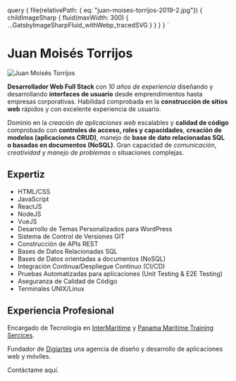 
  query {
    file(relativePath: { eq: "juan-moises-torrijos-2019-2.jpg"}) {
      childImageSharp {
        fluid(maxWidth: 300) {
          ...GatsbyImageSharpFluid_withWebp_tracedSVG
        }
      }
    }
  }
`

# Juan Moisés Torrijos

<Img
  fluid={props.data.file.childImageSharp.fluid}
  className="small-image float-left rounded-circle small-shadow"
  alt="Juan Moisés Torrijos"
/>

**Desarrollador Web Full Stack** con *10 años de experiencia* diseñando y desarrollando **interfaces de usuario** desde emprendimientos hasta empresas corporativas. Habilidad comprobada en la **construcción de sitios web** rápidos y con excelente experiencia de usuario.

Dominio en la *creación de aplicaciones web* escalables y **calidad de código** comprobado con **controles de acceso, roles y capacidades**, **creación de modelos (aplicaciones CRUD)**, manejo de **base de dato relacionadas SQL o basadas en documentos (NoSQL)**. Gran capacidad de *comunicación*, *creatividad* y *manejo de problemas* o situaciones complejas.

## Expertiz
- HTML/CSS
- JavaScript
- ReactJS
- NodeJS
- VueJS
- Desarrollo de Temas Personalizados para WordPress
- Sistema de Control de Versiones GIT
- Construcción de APIs REST
- Bases de Datos Relacionadas SQL
- Bases de Datos orientadas a documentos (NoSQL)
- Integración Continua/Despliegue Continuo (CI/CD)
- Pruebas Automatizadas para aplicaciones (Unit Testing & E2E Testing)
- Aseguranza de Calidad de Código
- Terminales UNIX/Linux

## Experiencia Profesional
Encargado de Tecnología en [InterMaritime](https://intermaritime.org) y [Panama Maritime Training Sercices](https://panamamaritimetraining.com).

Fundador de [Digiartes](https://digiartes.com) una agencia de diseño y desarrollo de aplicaciones web y móviles.

<Link to="/contactame">Contáctame aquí.</Link>